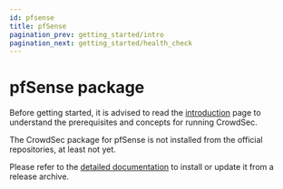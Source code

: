 ```yaml
---
id: pfsense
title: pfSense
pagination_prev: getting_started/intro
pagination_next: getting_started/health_check
---
```


# pfSense package

Before getting started, it is advised to read the [introduction](/unversioned/getting_started/introduction.mdx) page to understand the prerequisites and concepts for running CrowdSec.

The CrowdSec package for pfSense is not installed from the official repositories, at least not yet.

Please refer to the [detailed documentation](/docs/next/getting_started/install_crowdsec_pfsense) to install or update it from a release archive.

